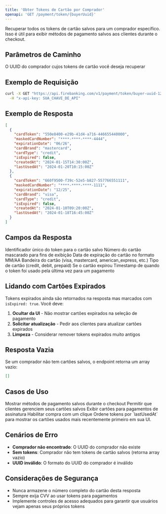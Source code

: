 ```yaml
---
title: 'Obter Tokens de Cartão por Comprador'
openapi: 'GET /payment/token/{buyerUuid}'
---
```


Recuperar todos os tokens de cartão salvos para um comprador específico. Isso é útil para exibir métodos de pagamento salvos aos clientes durante o checkout.

## Parâmetros de Caminho

<ParamField path="buyerUuid" type="string" required>
  O UUID do comprador cujos tokens de cartão você deseja recuperar
</ParamField>

## Exemplo de Requisição

```bash cURL
curl -X GET "https://api.firebanking.com/v1/payment/token/buyer-uuid-12345" \
  -H "x-api-key: SUA_CHAVE_DE_API"
```

## Exemplo de Resposta

```json Resposta
[
  {
    "cardToken": "550e8400-e29b-41d4-a716-446655440000",
    "maskedCardNumber": "****-****-****-4444",
    "expirationDate": "06/26",
    "cardBrand": "mastercard",
    "cardType": "credit",
    "isExpired": false,
    "createdAt": "2024-01-15T14:30:00Z",
    "lastUsedAt": "2024-01-20T10:15:00Z"
  },
  {
    "cardToken": "660f9500-f39c-52e5-b827-557766551111",
    "maskedCardNumber": "****-****-****-1111",
    "expirationDate": "12/25",
    "cardBrand": "visa",
    "cardType": "credit",
    "isExpired": false,
    "createdAt": "2024-01-10T09:20:00Z",
    "lastUsedAt": "2024-01-18T16:45:00Z"
  }
]
```

## Campos da Resposta

<ResponseField name="cardToken" type="string">
  Identificador único do token para o cartão salvo
</ResponseField>

<ResponseField name="maskedCardNumber" type="string">
  Número do cartão mascarado para fins de exibição
</ResponseField>

<ResponseField name="expirationDate" type="string">
  Data de expiração do cartão no formato MM/AA
</ResponseField>

<ResponseField name="cardBrand" type="string">
  Bandeira do cartão (visa, mastercard, american_express, etc.)
</ResponseField>

<ResponseField name="cardType" type="string">
  Tipo de cartão (credit, debit, prepaid)
</ResponseField>

<ResponseField name="isExpired" type="boolean">
  Se o cartão expirou
</ResponseField>

<ResponseField name="lastUsedAt" type="string">
  Timestamp de quando o token foi usado pela última vez para um pagamento
</ResponseField>

## Lidando com Cartões Expirados

Tokens expirados ainda são retornados na resposta mas marcados com `isExpired: true`. Você deve:

1. **Ocultar da UI** - Não mostrar cartões expirados na seleção de pagamento
2. **Solicitar atualização** - Pedir aos clientes para atualizar cartões expirados
3. **Limpeza** - Considerar remover tokens expirados muito antigos

## Resposta Vazia

Se um comprador não tem cartões salvos, o endpoint retorna um array vazio:

```json Resposta Vazia
[]
```

## Casos de Uso

<CardGroup cols={2}>
  <Card title="Exibição no Checkout" icon="credit-card">
    Mostrar métodos de pagamento salvos durante o checkout
  </Card>
  <Card title="Gerenciamento de Conta" icon="user">
    Permitir que clientes gerenciem seus cartões salvos
  </Card>
  <Card title="Configuração de Assinatura" icon="repeat">
    Exibir cartões para pagamentos de assinatura
  </Card>
  <Card title="Recompra Rápida" icon="shopping-cart">
    Habilitar compra com um clique
  </Card>
</CardGroup>

<Info>
  Ordene tokens por `lastUsedAt` para mostrar os cartões usados mais recentemente primeiro em sua UI.
</Info>

## Cenários de Erro

- **Comprador não encontrado**: O UUID do comprador não existe
- **Sem tokens**: Comprador não tem tokens de cartão salvos (retorna array vazio)
- **UUID inválido**: O formato do UUID do comprador é inválido

## Considerações de Segurança

- Nunca armazene o número completo do cartão desta resposta
- Sempre exija CVV ao usar tokens para pagamentos
- Implemente controles de acesso adequados para garantir que usuários vejam apenas seus próprios tokens